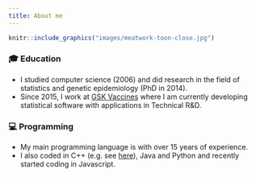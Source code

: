 ```yaml
---
title: About me
---
```



```r
knitr::include_graphics("images/meatwork-toon-close.jpg")
```


### 🎓 Education 

* I studied computer science (2006) and did research in 
the field of statistics and genetic epidemiology (PhD in 2014).
* Since 2015, I work at 
[GSK Vaccines](https://www.gsk.com/en-gb/about-us/vaccines/) where I am 
currently developing statistical software with applications in Technical R&D.

### 💻 Programming
* My main programming language is 
<a href="https://www.r-project.org/" style="border:0">
<i class="fab fa-r-project" aria-hidden="true"></i>
</a> with over 15 
years of experience.
* I also coded in C++ (e.g. see [here](https://github.com/rpahl/permory)), 
Java and Python and recently started coding in Javascript.




